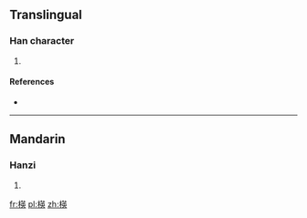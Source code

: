==Translingual==

===Han character===
{{Han char|rn=75|rad=木|as=09|sn=13|four=|canj=DTLK}}

# {{defn|Han|sort=木09}}

====References====
* {{Han ref|kx=0540.210|dkj=15162|dj=0928.060|hdz=21243.070|uh=6967|ud=26983}}

----

==Mandarin==

===Hanzi===
{{cmn-hanzi|pin=[[yǎng]] ([[yang3]])|wg=yang<sup>3</sup>}}

# {{defn|lang=cmn|sort=木09}}

[[fr:楧]]
[[pl:楧]]
[[zh:楧]]